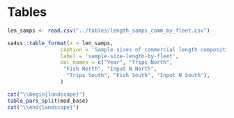 \clearpage
# Tables
<!-- ====================================================================== -->
<!-- data tables -->
<!-- ====================================================================== -->

```r
len_samps <- read.csv("../tables/length_samps_comm_by_fleet.csv")

sa4ss::table_format(x = len_samps,
                 caption = 'Sample sizes of commercial length composition data by fleet.',
                 label = 'sample-size-length-by-fleet',
                 col_names = c("Year", "Trips North",
                  "Fish North", "Input N North",
                   "Trips South", "Fish South", "Input N South"),
                 )
```


<!-- ====================================================================== -->
<!-- model tables -->
<!-- ====================================================================== -->
```r
cat("\\begin{landscape}")
table_pars_split(mod_base)
cat("\\end{landscape}")
```
